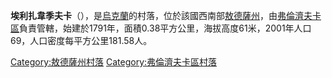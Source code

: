 {{coord|47|18|50|N|29|46|49|E|scale:30000|display=title}}

'''埃利扎韋季夫卡'''（{{lang-uk|Єлизаветівка}}），是[[烏克蘭|烏克蘭]]的村落，位於該國西南部[[敖德薩州|敖德薩州]]，由[[弗倫濟夫卡區|弗倫濟夫卡區]]負責管轄，始建於1791年，面積0.38平方公里，海拔高度61米，2001年人口69，人口密度每平方公里181.58人。

{{DEFAULTSORT:Єлизаветівка}}
[[Category:敖德薩州村落|Category:敖德薩州村落]]
[[Category:弗倫濟夫卡區村落|Category:弗倫濟夫卡區村落]]


{{Odessa-geo-stub}}